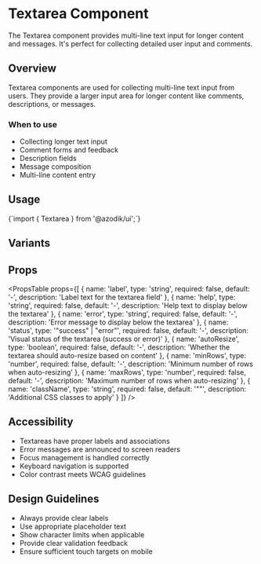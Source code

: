 
# Textarea Component

The Textarea component provides multi-line text input for longer content and messages. It's perfect for collecting detailed user input and comments.

## Overview

Textarea components are used for collecting multi-line text input from users. They provide a larger input area for longer content like comments, descriptions, or messages.

### When to use
- Collecting longer text input
- Comment forms and feedback
- Description fields
- Message composition
- Multi-line content entry

## Usage

<CodeBlock language="tsx">
{`import { Textarea } from '@azodik/ui';`}
</CodeBlock>

## Variants

<ComponentRenderer componentName="textarea" />

## Props

<PropsTable props={[
  {
    name: 'label',
    type: 'string',
    required: false,
    default: '-',
    description: 'Label text for the textarea field'
  },
  {
    name: 'help',
    type: 'string',
    required: false,
    default: '-',
    description: 'Help text to display below the textarea'
  },
  {
    name: 'error',
    type: 'string',
    required: false,
    default: '-',
    description: 'Error message to display below the textarea'
  },
  {
    name: 'status',
    type: '"success" | "error"',
    required: false,
    default: '-',
    description: 'Visual status of the textarea (success or error)'
  },
  {
    name: 'autoResize',
    type: 'boolean',
    required: false,
    default: '-',
    description: 'Whether the textarea should auto-resize based on content'
  },
  {
    name: 'minRows',
    type: 'number',
    required: false,
    default: '-',
    description: 'Minimum number of rows when auto-resizing'
  },
  {
    name: 'maxRows',
    type: 'number',
    required: false,
    default: '-',
    description: 'Maximum number of rows when auto-resizing'
  },
  {
    name: 'className',
    type: 'string',
    required: false,
    default: '""',
    description: 'Additional CSS classes to apply'
  }
]} />

## Accessibility

- Textareas have proper labels and associations
- Error messages are announced to screen readers
- Focus management is handled correctly
- Keyboard navigation is supported
- Color contrast meets WCAG guidelines

## Design Guidelines

- Always provide clear labels
- Use appropriate placeholder text
- Show character limits when applicable
- Provide clear validation feedback
- Ensure sufficient touch targets on mobile

<ComponentNavigation />
